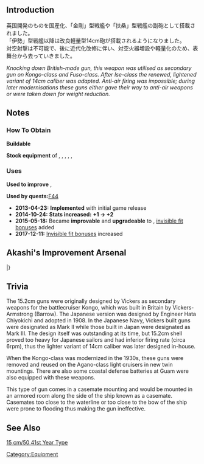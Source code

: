 {{EquipmentInfo|11}}

==Introduction==
英国開発のものを国産化、「金剛」型戦艦や「扶桑」型戦艦の副砲として搭載されました。<br>
「伊勢」型戦艦以降は改良軽量型14cm砲が搭載されるようになりました。<br>
対空射撃は不可能で、後に近代化改修に伴い、対空火器増設や軽量化のため、表舞台から去っていきました。

''Knocking down British-made gun, this weapon was utilised as secondary gun on Kongo-class and Fuso-class. After Ise-class the renewed, lightened variant of 14cm caliber was adapted. Anti-air firing was impossible; during later modernisations these guns either gave their way to anti-air weapons or were taken down for weight reduction.''

==Notes==
<div class="mw-collapsible"><h3>How To Obtain</h3>
<div class="mw-collapsible-content">
'''Buildable'''

'''Stock equipment''' of {{Ship/Link|Fusou}}, {{Ship/Link|Haruna}}, {{Ship/Link|Hiei}}, {{Ship/Link|Kirishima}}, {{Ship/Link|Kongou}}, {{Ship/Link|Yamashiro}}

</div></div>

<div class="mw-collapsible"><h3>Uses</h3>
<div class="mw-collapsible-content">
'''Used to improve''' {{Equipment/Link|15.2cm Single Gun Mount}}, {{Equipment/Link|Bofors 15.2cm Twin Gun Mount Model 1930}}

'''Used by quests: '''[[Quests#F44|F44]]

</div></div>


<div class="mw-collapsible><h3>Updates History</h3>
<div class="mw-collapsible-content>
* '''2013-04-23:''' '''Implemented''' with initial game release
* '''2014-10-24:''' '''Stats increased:'''  '''{{Firepower}}+1 → {{Firepower}}+2 '''
* '''2015-05-18:''' Became '''improvable''' and '''upgradeable''' to {{Equipment/Link|15.2cm Twin Gun Mount}}, [[Gun Fit Bonuses|invisible fit bonuses]] added
* '''2017-12-11:''' [[Gun Fit Bonuses|Invisible fit bonuses]] increased
</div></div>

==Akashi's Improvement Arsenal==
{{AkashiWorkshop}}
{{AkashiWorkshopLine
|Name=15.2cm Naval Gun
|ItemType=YellowGun
|Fuel=10
|Ammo=60
|Steel=90
|Baux=0
|Mats0-5=2/2
|Mats6-9=2/3
|Mats10=3/4
|Screws0-5=1/2
|Screws6-9=2/3
|Screws10=3/5
|EquipConsume0-5=-
|EquipConsume6-9=1x{{YellowGun|15.2cm Naval Gun}}
|EquipConsume10=2x{{YellowGun|15.2cm Naval Gun}}
|Sun=K<br>A
|Mon=K<br>A<br>Y
|Tue=A<br>Y
|Wed=Y
|Sat=K
|2ndShip=[[Kongou]]<br>[[Agano]]<br>[[Yamashiro]]
|Notes=Upgrades to [[15.2cm Twin Gun Mount]].
}}
|}

==Trivia==
The 15.2cm guns were originally designed by Vickers as secondary weapons for the battlecruiser Kongo, which was built in Britain by Vickers-Armstrong (Barrow).  The Japanese version was designed by Engineer Hata Chiyokichi and adopted in 1908. In the Japanese Navy, Vickers built guns were designated as Mark II while those built in Japan were designated as Mark III. The design itself was outstanding at its time, but 15.2cm shell proved too heavy for Japanese sailors and had inferior firing rate (circa 6rpm), thus the lighter variant of 14cm caliber was later designed in-house.

When the Kongo-class was modernized in the 1930s, these guns were removed and reused on the Agano-class light cruisers in new twin mountings. There are also some coastal defense batteries at Guam were also equipped with these weapons.

This type of gun comes in a casemate mounting and would be mounted in an armored room along the side of the ship known as a casemate. Casemates too close to the waterline or too close to the bow of the ship were prone to flooding thus making the gun ineffective.

==See Also==
[http://en.wikipedia.org/wiki/15_cm/50_41st_Year_Type 15 cm/50 41st Year Type]

{{Equipmentlist}}
[[Category:Equipment]]